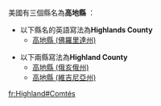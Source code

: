 美國有三個縣名為'''高地縣''' ：
*以下縣名的英語寫法為'''Highlands County'''
** [[高地縣_(佛羅里達州)|高地縣 (佛羅里達州)]]

*以下兩縣寫法為'''Highland County'''
** [[高地縣_(俄亥俄州)|高地縣 (俄亥俄州)]]
** [[高地縣_(維吉尼亞州)|高地縣 (維吉尼亞州)]]
{{disambig|G高地縣|Cat=三字县名消歧义}}

[[fr:Highland#Comtés|fr:Highland#Comtés]]